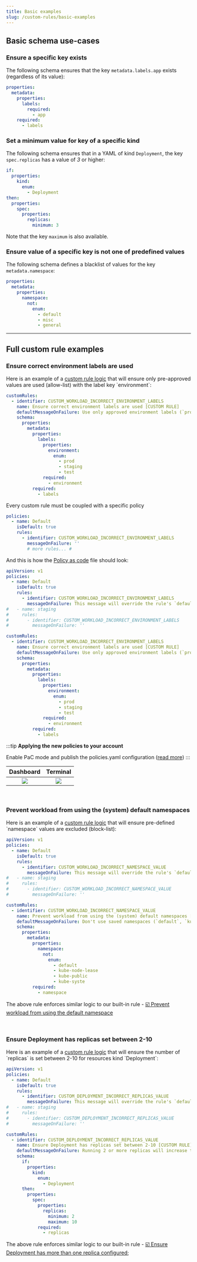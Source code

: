 ```yaml
---
title: Basic examples
slug: /custom-rules/basic-examples
---
```


## Basic schema use-cases

### Ensure a specific key exists

The following schema ensures that the key `metadata.labels.app` exists (regardless of its value):
```yaml
properties:
  metadata:
    properties:
      labels:
        required:
          - app
    required:
      - labels
```

### Set a minimum value for key of a specific kind

The following schema ensures that in a YAML of kind `Deployment`, the key `spec.replicas` has a value of *3* or higher:
```yaml
if:
  properties:
    kind:
      enum:
        - Deployment
then:
  properties:
    spec:
      properties:
        replicas:
          minimum: 3
```
Note that the key `maximum` is also available.

### Ensure value of a specific key is not one of predefined values

The following schema defines a blacklist of values for the key `metadata.namespace`:

```yaml
properties:
  metadata:
    properties:
      namespace:
        not:
          enum:
            - default
            - misc
            - general
```

---
## Full custom rule examples

### Ensure correct environment labels are used

Here is an example of a [custom rule logic](https://www.jsonschemavalidator.net/s/QGe8g1l9) that will ensure only pre-approved values are used (allow-list) with the label key \`environment\`:

```yaml
customRules:
  - identifier: CUSTOM_WORKLOAD_INCORRECT_ENVIRONMENT_LABELS
    name: Ensure correct environment labels are used [CUSTOM RULE]
    defaultMessageOnFailure: Use only approved environment labels (`prod`, `staging` and `test`)
    schema:
      properties:
        metadata:
          properties:
            labels:
              properties:
                environment:
                  enum:
                    - prod
                    - staging
                    - test
              required:
                - environment
          required:
            - labels
```

Every custom rule must be coupled with a specific policy

```yaml
policies:
  - name: Default
    isDefault: true
    rules:
      - identifier: CUSTOM_WORKLOAD_INCORRECT_ENVIRONMENT_LABELS
        messageOnFailure: ''
        # more rules... #
```

And this is how the [Policy as code](/setup/policy-as-code) file should look:

```yaml
apiVersion: v1
policies:
  - name: Default
    isDefault: true
    rules:
      - identifier: CUSTOM_WORKLOAD_INCORRECT_ENVIRONMENT_LABELS
        messageOnFailure: This message will override the rule's `defaultMessageOnFailure` property
#   - name: staging
#     rules:
#       - identifier: CUSTOM_WORKLOAD_INCORRECT_ENVIRONMENT_LABELS
#         messageOnFailure: ''

customRules:
  - identifier: CUSTOM_WORKLOAD_INCORRECT_ENVIRONMENT_LABELS
    name: Ensure correct environment labels are used [CUSTOM RULE]
    defaultMessageOnFailure: Use only approved environment labels (`prod`, `staging` and `test`)
    schema:
      properties:
        metadata:
          properties:
            labels:
              properties:
                environment:
                  enum:
                    - prod
                    - staging
                    - test
              required:
                - environment
          required:
            - labels
```

:::tip
**Applying the new policies to your account**

Enable PaC mode and publish the policies.yaml configuration ([read more](/setup/policy-as-code#how-does-it-work))
:::

|                                                 **Dashboard**                                                 |                                                 **Terminal**                                                  |
| :-----------------------------------------------------------------------------------------------------------: | :-----------------------------------------------------------------------------------------------------------: |
| ![](https://archbee-image-uploads.s3.amazonaws.com/geX2Ub-NMLY6MZgYV2qPn/gVwyKXf5hwg-YeXKzghn4_group-254.png) | ![](https://archbee-image-uploads.s3.amazonaws.com/geX2Ub-NMLY6MZgYV2qPn/sqyz0p5K4LyhhsF87-7vr_group-255.png) |

<br/>

### Prevent workload from using the (system) default namespaces

Here is an example of a [custom rule logic](https://www.jsonschemavalidator.net/s/oKAzqu4L) that will ensure pre-defined \`namespace\` values are excluded (block-list):&#x20;

```yaml
apiVersion: v1
policies:
  - name: Default
    isDefault: true
    rules:
      - identifier: CUSTOM_WORKLOAD_INCORRECT_NAMESPACE_VALUE
        messageOnFailure: This message will override the rule's `defaultMessageOnFailure` property
#   - name: staging
#     rules:
#       - identifier: CUSTOM_WORKLOAD_INCORRECT_NAMESPACE_VALUE
#         messageOnFailure: ''

customRules:
  - identifier: CUSTOM_WORKLOAD_INCORRECT_NAMESPACE_VALUE
    name: Prevent workload from using the (system) default namespaces [CUSTOM RULE]
    defaultMessageOnFailure: Don't use saved namespaces (`default`, `kube-node-lease`, `kube-public` and `kube-system`)
    schema:
      properties:
        metadata:
          properties:
            namespace:
              not:
                enum:
                  - default
                  - kube-node-lease
                  - kube-public
                  - kube-syste
          required:
            - namespace
```

The above rule enforces similar logic to our built-in rule - [☑️ Prevent workload from using the default namespace](/built-in-rules/prevent-deafult-namespce)

<br/>

### Ensure Deployment has replicas set between 2-10

Here is an example of a [custom rule logic](https://www.jsonschemavalidator.net/s/9tvpDkP1) that will ensure the number of \`replicas\` is set between 2-10 for resources kind \`Deployment\`:

```yaml
apiVersion: v1
policies:
  - name: Default
    isDefault: true
    rules:
      - identifier: CUSTOM_DEPLOYMENT_INCORRECT_REPLICAS_VALUE
        messageOnFailure: This message will override the rule's `defaultMessageOnFailure` property
#   - name: staging
#     rules:
#       - identifier: CUSTOM_DEPLOYMENT_INCORRECT_REPLICAS_VALUE
#         messageOnFailure: ''

customRules:
  - identifier: CUSTOM_DEPLOYMENT_INCORRECT_REPLICAS_VALUE
    name: Ensure Deployment has replicas set between 2-10 [CUSTOM RULE]
    defaultMessageOnFailure: Running 2 or more replicas will increase the availability of the service
    schema:
      if:
        properties:
          kind:
            enum:
              - Deployment
      then:
        properties:
          spec:
            properties:
              replicas:
                minimum: 2
                maximum: 10
            required:
              - replicas
```

The above rule enforces similar logic to our built-in rule - [☑️ Ensure Deployment has more than one replica configured](/built-in-rules/ensure-minimum-two-replicas);
